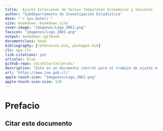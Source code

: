 ```yaml
--- 
title:  Ajuste Estacional de Series Temporales Económicas y Sociales
author: "Subdepartamento de Investigación Estadística"
date: "`r Sys.Date()`"
site: bookdown::bookdown_site
cover-image: "Imagenes/Logo_INE2.png"
favicon: "Imagenes/Logo_INE2.png"
output: bookdown::gitbook
documentclass: book
bibliography: [references.bib, packages.bib]
cls: apa.cls
link-citations: yes
urlcolor: blue
github-repo: sdcchile/tallersdc/
description: "Este es un documento central para el trabajo de ajuste estacional en el Instituto Nacional de Estadísticas de Chile."
url: 'https://www.ine.gob.cl/'
apple-touch-icon: "Imagenes/Logo_INE2.png"
apple-touch-icon-size: 120
---
```





# Prefacio
 

## Citar este documento

